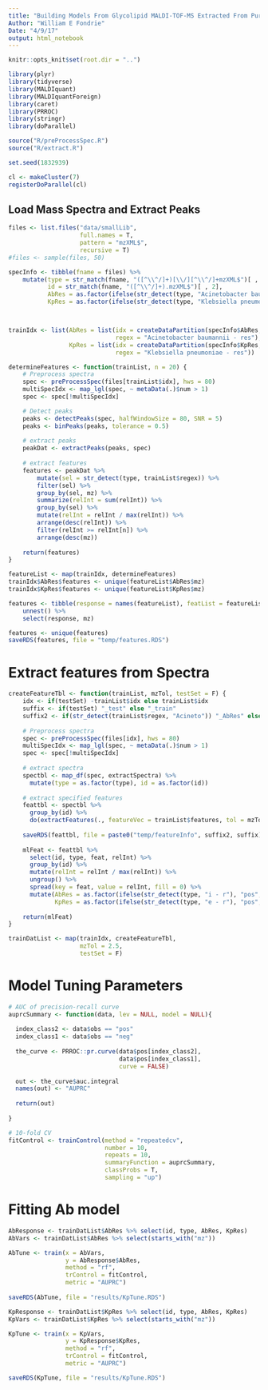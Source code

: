 ```yaml
---
title: "Building Models From Glycolipid MALDI-TOF-MS Extracted From Pure Culture"
Author: "William E Fondrie"
Date: "4/9/17"
output: html_notebook
---
```



```r
knitr::opts_knit$set(root.dir = "..")
```

```r
library(plyr)
library(tidyverse)
library(MALDIquant)
library(MALDIquantForeign)
library(caret)
library(PRROC)
library(stringr)
library(doParallel)

source("R/preProcessSpec.R")
source("R/extract.R")

set.seed(1832939)

cl <- makeCluster(7)
registerDoParallel(cl)
```


## Load Mass Spectra and Extract Peaks
```r
files <- list.files("data/smallLib", 
                    full.names = T, 
                    pattern = "mzXML$",
                    recursive = T)
#files <- sample(files, 50)

specInfo <- tibble(fname = files) %>%
    mutate(type = str_match(fname, "([^\\^/]+)[\\/][^\\^/]+mzXML$")[ , 2],
           id = str_match(fname, "([^\\^/]+).mzXML$")[ , 2],
           AbRes = as.factor(ifelse(str_detect(type, "Acinetobacter baumannii - res"), "pos", "neg")),
           KpRes = as.factor(ifelse(str_detect(type, "Klebsiella pneumoniae - res"), "pos", "neg")))



trainIdx <- list(AbRes = list(idx = createDataPartition(specInfo$AbRes, p = 0.6, list = F),
                              regex = "Acinetobacter baumannii - res"),
                 KpRes = list(idx = createDataPartition(specInfo$KpRes, p = 0.6, list = F),
                              regex = "Klebsiella pneumoniae - res"))

```

```r
determineFeatures <- function(trainList, n = 20) {
    # Preprocess spectra
    spec <- preProcessSpec(files[trainList$idx], hws = 80)
    multiSpecIdx <- map_lgl(spec, ~ metaData(.)$num > 1)
    spec <- spec[!multiSpecIdx]

    # Detect peaks
    peaks <- detectPeaks(spec, halfWindowSize = 80, SNR = 5)
    peaks <- binPeaks(peaks, tolerance = 0.5)
    
    # extract peaks
    peakDat <- extractPeaks(peaks, spec)
    
    # extract features
    features <- peakDat %>%
        mutate(sel = str_detect(type, trainList$regex)) %>%
        filter(sel) %>%
        group_by(sel, mz) %>%
        summarize(relInt = sum(relInt)) %>%
        group_by(sel) %>%
        mutate(relInt = relInt / max(relInt)) %>%
        arrange(desc(relInt)) %>%
        filter(relInt >= relInt[n]) %>%
        arrange(desc(mz))
    
    return(features)
}

featureList <- map(trainIdx, determineFeatures)
trainIdx$AbRes$features <- unique(featureList$AbRes$mz)
trainIdx$KpRes$features <- unique(featureList$KpRes$mz)

features <- tibble(response = names(featureList), featList = featureList) %>%
    unnest() %>%
    select(response, mz)

features <- unique(features)
saveRDS(features, file = "temp/features.RDS")
```

# Extract features from Spectra
```r
createFeatureTbl <- function(trainList, mzTol, testSet = F) {
    idx <- if(testSet) -trainList$idx else trainList$idx
    suffix <- if(testSet) "_test" else "_train"
    suffix2 <- if(str_detect(trainList$regex, "Acineto")) "_AbRes" else "_KpRes"
    
    # Preprocess spectra
    spec <- preProcessSpec(files[idx], hws = 80)
    multiSpecIdx <- map_lgl(spec, ~ metaData(.)$num > 1)
    spec <- spec[!multiSpecIdx]
    
    # extract spectra 
    spectbl <- map_df(spec, extractSpectra) %>% 
      mutate(type = as.factor(type), id = as.factor(id))
    
    # extract specified features
    feattbl <- spectbl %>%
      group_by(id) %>%
      do(extractFeatures(., featureVec = trainList$features, tol = mzTol))
    
    saveRDS(feattbl, file = paste0("temp/featureInfo", suffix2, suffix))
    
    mlFeat <- feattbl %>%
      select(id, type, feat, relInt) %>%
      group_by(id) %>%
      mutate(relInt = relInt / max(relInt)) %>%
      ungroup() %>%
      spread(key = feat, value = relInt, fill = 0) %>%
      mutate(AbRes = as.factor(ifelse(str_detect(type, "i - r"), "pos", "neg")),
             KpRes = as.factor(ifelse(str_detect(type, "e - r"), "pos", "neg")))
    
    return(mlFeat)
}

trainDatList <- map(trainIdx, createFeatureTbl, 
                    mzTol = 2.5,
                    testSet = F)

```


# Model Tuning Parameters
```r
# AUC of precision-recall curve
auprcSummary <- function(data, lev = NULL, model = NULL){
  
  index_class2 <- data$obs == "pos"
  index_class1 <- data$obs == "neg"
  
  the_curve <- PRROC::pr.curve(data$pos[index_class2],
                               data$pos[index_class1],
                               curve = FALSE)
  
  out <- the_curve$auc.integral
  names(out) <- "AUPRC"
  
  return(out)
  
}

# 10-fold CV
fitControl <- trainControl(method = "repeatedcv",
                           number = 10,
                           repeats = 10,
                           summaryFunction = auprcSummary,
                           classProbs = T,
                           sampling = "up")
```

# Fitting Ab model
```r
AbResponse <- trainDatList$AbRes %>% select(id, type, AbRes, KpRes)
AbVars <- trainDatList$AbRes %>% select(starts_with("mz"))

AbTune <- train(x = AbVars,
                y = AbResponse$AbRes,
                method = "rf",
                trControl = fitControl,
                metric = "AUPRC")
  
saveRDS(AbTune, file = "results/KpTune.RDS")
```
```r
KpResponse <- trainDatList$KpRes %>% select(id, type, AbRes, KpRes)
KpVars <- trainDatList$KpRes %>% select(starts_with("mz"))

KpTune <- train(x = KpVars,
                y = KpResponse$KpRes,
                method = "rf",
                trControl = fitControl,
                metric = "AUPRC")

saveRDS(KpTune, file = "results/KpTune.RDS")
```

